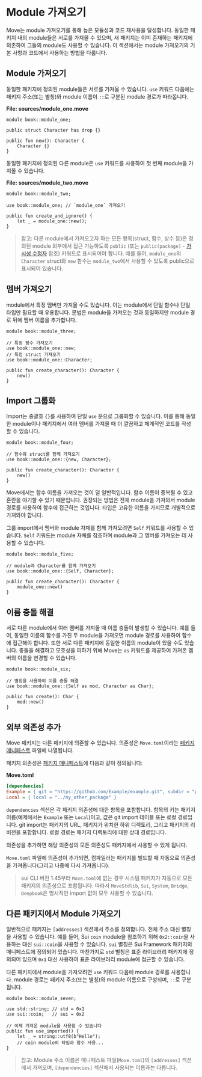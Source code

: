 # Module 가져오기

Move는 module 가져오기를 통해 높은 모듈성과 코드 재사용을 달성합니다. 동일한
패키지 내의 module들은 서로를 가져올 수 있으며, 새 패키지는 이미 존재하는 패키지에 의존하여
그들의 module도 사용할 수 있습니다. 이 섹션에서는 module 가져오기의 기본 사항과 코드에서
사용하는 방법을 다룹니다.

## Module 가져오기

동일한 패키지에 정의된 module들은 서로를 가져올 수 있습니다. `use` 키워드 다음에는
패키지 주소(또는 별칭)와 module 이름이 `::`로 구분된 module 경로가 따라옵니다.

**File: sources/module_one.move**
```move
module book::module_one;

public struct Character has drop {}

public fun new(): Character {
    Character {}
}
```

동일한 패키지에 정의된 다른 module은 `use` 키워드를 사용하여 첫 번째 module을 가져올 수 있습니다.

**File: sources/module_two.move**
```move
module book::module_two;

use book::module_one; // `module_one` 가져오기

public fun create_and_ignore() {
    let _ = module_one::new();
}
```

> 참고: 다른 module에서 가져오고자 하는 모든 항목(struct, 함수, 상수 등)은
> 정의된 module 외부에서 접근 가능하도록 `public` (또는 `public(package)` - [가시성 수정자](./visibility) 참조)
> 키워드로 표시되어야 합니다. 예를 들어, `module_one`의 `Character` struct와
> `new` 함수는 `module_two`에서 사용할 수 있도록 public으로 표시되어 있습니다.

## 멤버 가져오기

module에서 특정 멤버만 가져올 수도 있습니다. 이는 module에서 단일
함수나 단일 타입만 필요할 때 유용합니다. 문법은 module을 가져오는 것과 동일하지만
module 경로 뒤에 멤버 이름을 추가합니다.

```move
module book::module_three;

// 특정 함수 가져오기
use book::module_one::new;
// 특정 struct 가져오기  
use book::module_one::Character;

public fun create_character(): Character {
    new()
}
```

## Import 그룹화

Import는 중괄호 `{}`를 사용하여 단일 `use` 문으로 그룹화할 수 있습니다. 이를 통해
동일한 module이나 패키지에서 여러 멤버를 가져올 때 더 깔끔하고 체계적인 코드를 작성할 수 있습니다.

```move
module book::module_four;

// 함수와 struct를 함께 가져오기
use book::module_one::{new, Character};

public fun create_character(): Character {
    new()
}
```

Move에서는 함수 이름을 가져오는 것이 덜 일반적입니다. 함수 이름이 중복될 수 있고 혼란을 야기할 수 있기 때문입니다. 권장되는 방법은 전체 module을 가져와서 module 경로를 사용하여
함수에 접근하는 것입니다. 타입은 고유한 이름을 가지므로 개별적으로 가져와야 합니다.

그룹 import에서 멤버와 module 자체를 함께 가져오려면 `Self` 키워드를 사용할 수 있습니다.
`Self` 키워드는 module 자체를 참조하며 module과 그 멤버를 가져오는 데 사용할 수 있습니다.

```move
module book::module_five;

// module과 Character를 함께 가져오기
use book::module_one::{Self, Character};

public fun create_character(): Character {
    module_one::new()
}
```

## 이름 충돌 해결

서로 다른 module에서 여러 멤버를 가져올 때 이름 충돌이 발생할 수 있습니다. 예를
들어, 동일한 이름의 함수를 가진 두 module을 가져오면
module 경로를 사용하여 함수에 접근해야 합니다. 또한 서로 다른 패키지에 동일한 이름의 module이
있을 수도 있습니다. 충돌을 해결하고 모호성을 피하기 위해 Move는 `as` 키워드를 제공하여
가져온 멤버의 이름을 변경할 수 있습니다.

```move
module book::module_six;

// 별칭을 사용하여 이름 충돌 해결
use book::module_one::{Self as mod, Character as Char};

public fun create(): Char {
    mod::new()
}
```

## 외부 의존성 추가

Move 패키지는 다른 패키지에 의존할 수 있습니다. 의존성은
`Move.toml`이라는 [패키지 매니페스트](./../concepts/manifest) 파일에 나열됩니다.

패키지 의존성은 [패키지 매니페스트](./../concepts/manifest)에 다음과 같이 정의됩니다:

**Move.toml**
```ini
[dependencies]
Example = { git = "https://github.com/Example/example.git", subdir = "path/to/package", rev = "v1.2.3" }
Local = { local = "../my_other_package" }
```

`dependencies` 섹션은 각 패키지 의존성에 대한 항목을 포함합니다. 항목의 키는
패키지 이름(예제에서는 `Example` 또는 `Local`)이고, 값은 git import
테이블 또는 로컬 경로입니다. git import는 패키지의 URL, 패키지가 위치한 하위 디렉토리,
그리고 패키지의 리비전을 포함합니다. 로컬 경로는 패키지 디렉토리에 대한 상대 경로입니다.

의존성을 추가하면 해당 의존성의 모든 의존성도 패키지에서 사용할 수 있게 됩니다.

`Move.toml` 파일에 의존성이 추가되면, 컴파일러는 패키지를 빌드할 때 자동으로
의존성을 가져옵니다(그리고 나중에 다시 가져옵니다).

> sui CLI 버전 1.45부터 `Move.toml`에 없는 경우 시스템 패키지가 자동으로
> 모든 패키지의 의존성으로 포함됩니다. 따라서 `MoveStdlib`,
> `Sui`, `System`, `Bridge`, `Deepbook`은 명시적인 import 없이 모두 사용할 수 있습니다.

## 다른 패키지에서 Module 가져오기

일반적으로 패키지는 `[addresses]` 섹션에서 주소를 정의합니다. 전체 주소 대신 별칭을 사용할 수 있습니다.
예를 들어, Sui `coin` module을 참조하기 위해 `0x2::coin`을 사용하는 대신
`sui::coin`을 사용할 수 있습니다. `sui` 별칭은 Sui Framework 패키지의 매니페스트에 정의되어 있습니다. 마찬가지로
`std` 별칭은 표준 라이브러리 패키지에 정의되어 있으며 `0x1` 대신 사용하여
표준 라이브러리 module에 접근할 수 있습니다.

다른 패키지에서 module을 가져오려면 `use` 키워드 다음에 module 경로를 사용합니다.
module 경로는 패키지 주소(또는 별칭)와 module 이름으로 구성되며, `::`로 구분됩니다.

```move
module book::module_seven;

use std::string; // std = 0x1
use sui::coin;   // sui = 0x2

// 이제 가져온 module을 사용할 수 있습니다
public fun use_imported() {
    let _ = string::utf8(b"Hello");
    // coin module의 타입과 함수 사용...
}
```

> 참고: Module 주소 이름은 매니페스트 파일(`Move.toml`)의 `[addresses]` 섹션에서 가져오며,
> `[dependencies]` 섹션에서 사용되는 이름과는 다릅니다.